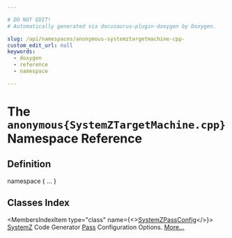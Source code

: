 ```yaml
---

# DO NOT EDIT!
# Automatically generated via docusaurus-plugin-doxygen by Doxygen.

slug: /api/namespaces/anonymous-systemztargetmachine-cpp-
custom_edit_url: null
keywords:
  - doxygen
  - reference
  - namespace

---
```





# The `anonymous{SystemZTargetMachine.cpp}` Namespace Reference

<DoxygenPage pluginConfig={pluginConfig}>



## Definition

<CodeBlock>namespace &#123; ... &#125;</CodeBlock>

## Classes Index

<MembersIndex>

<MembersIndexItem
  type="class"
  name={<><a href="/docs/api/classes/anonymous-namespace-systemztargetmachine-cpp-/systemzpassconfig">SystemZPassConfig</a></>}>
<a href="/docs/api/namespaces/llvm/systemz">SystemZ</a> Code Generator <a href="/docs/api/classes/llvm/pass">Pass</a> Configuration Options. <a href="/docs/api/classes/anonymous-namespace-systemztargetmachine-cpp-/systemzpassconfig/#details">More...</a>
</MembersIndexItem>

</MembersIndex>


</DoxygenPage>
